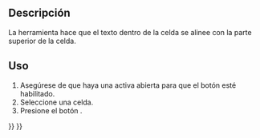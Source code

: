 <languages/>

{{Docnav
|[[Spreadsheet_AlignRight/es|Alinear a la derecha]]
|[[Spreadsheet_AlignVCenter/es|Alinear al centro vertical]]
|[[Spreadsheet_Workbench/es|Hoja de cálculo]]
|IconL=Spreadsheet_AlignRight.svg
|IconR=Spreadsheet_AlignVCenter.svg
|IconC=Workbench_Spreadsheet.svg
}}

{{GuiCommand
|Name=Hoja de cálculo AlinearArriba
|MenuLocation=Hoja de cálculo → Alineación → Alinear arriba
|Workbenches=[[Spreadsheet_Workbench/es|Hoja de cálculo]]
|Version=0.17
}}

<span id="Description"></span>
==Descripción==

<div class="mw-translate-fuzzy">
La herramienta {{Button|[[File:Spreadsheet_AlignTop.svg|16px]] [[Spreadsheet_AlignTop/es|Hoja de cálculo AlinearArriba]]}} hace que el texto dentro de la celda se alinee con la parte superior de la celda.
</div>

<span id="Usage"></span>
==Uso==

<div class="mw-translate-fuzzy">
# Asegúrese de que haya una {{Button|[[File:Spreadsheet_CreateSheet.svg|16px]] [[Spreadsheet_CreateSheet/es|hoja de cálculo]]}} activa abierta para que el botón esté habilitado.
# Seleccione una celda.
# Presione el botón {{Button|[[File:Spreadsheet_AlignTop.svg|16px]] [[Spreadsheet_AlignTop/es|Hoja de cálculo AlinearArriba]]}}.
</div>


{{Docnav
|[[Spreadsheet_AlignRight/es|Alinear a la derecha]]
|[[Spreadsheet_AlignVCenter/es|Alinear al centro vertical]]
|[[Spreadsheet_Workbench/es|Hoja de cálculo]]
|IconL=Spreadsheet_AlignRight.svg
|IconR=Spreadsheet_AlignVCenter.svg
|IconC=Workbench_Spreadsheet.svg
}}

{{Spreadsheet_Tools_navi{{#translation:}}}}
{{Userdocnavi{{#translation:}}}}